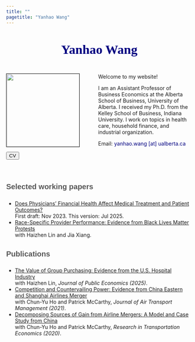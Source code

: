 ```yaml
---
title: ""
pagetitle: "Yanhao Wang"
---
```


<br>

<link rel="stylesheet" href="style.css" type="text/css">

<div style="text-align: center"><span style="color:Navy; font-size: 26pt; font-family:Verdana" ><b>Yanhao Wang</b></span></div>

<br>

<div><img src="images/KSB_YanhaoWang_2018Fall_compact.jpg" style="width: 197px; border:0.3px solid; margin-left: 0px; margin-right: 50px" align="left"> 

Welcome to my website!

I am an Assistant Professor of Business Economics at the Alberta School of Business, University of Alberta. I received my Ph.D. from the Kelley School of Business, Indiana University. I work on topics in health care, household finance, and industrial organization.

Email: <span style="color:navy">yanhao.wang [at] ualberta.ca</span>

[<button class="button-13" role="button">CV</button>](files/cv/cv.pdf)</div>

<br>

### <span style="color:rgba(0, 0, 0, 0.66);font-family:'Arial';font-size:15pt;font-weight:bold;line-height:2em">Selected working papers<span>
- [Does Physicians' Financial Health Affect Medical Treatment and Patient Outcomes?](files/paper/Physician Financial Health_Yanhao Wang_July 2025.pdf) 
<br> First draft: Nov 2023. This version: Jul 2025. 
- [Race-Specific Provider Performance: Evidence from Black Lives Matter Protests]() 
<br> with Haizhen Lin and Jia Xiang.

### <span style="color:rgba(0, 0, 0, 0.66);font-family:'Arial';font-size:15pt;font-weight:bold;line-height:2em">Publications<span>
- [The Value of Group Purchasing: Evidence from the U.S. Hospital Industry](https://doi.org/10.1016/j.jpubeco.2025.105380) 
<br> with Haizhen Lin, *Journal of Public Economics (2025)*. 
- [Competition and Countervailing Power: Evidence from China Eastern and Shanghai Airlines Merger](https://doi.org/10.1016/j.jairtraman.2020.101990)
<br> with Chun-Yu Ho and Patrick McCarthy, *Journal of Air Transport Management (2021)*.
- [Decomposing Sources of Gain from Airline Mergers: A Model and Case Study from China](https://doi.org/10.1016/j.retrec.2020.100996) 
<br> with Chun-Yu Ho and Patrick McCarthy, *Research in Transportation Economics (2020)*.

<!-- ### <span style="color:Black;font-family:'Arial';font-size:15pt;font-weight:bold;line-height:2em">Teaching<span>
- [Business Economics, Organizations and Management](https://apps.ualberta.ca/catalogue/course/buec/211) *(University of Alberta, Instructor, Fall 2024)*
- [Introduction to International Business](https://apps.ualberta.ca/catalogue/course/buec/342) *(University of Alberta, Instructor, Winter 2025)*
- [Introduction to Managerial Economics and Strategy](https://kelley.iu.edu/faculty-research/courses/course.html?ID=BUS-G300-63) *(Indiana University, Instructor, Fall 2020--2021)* 
- [Economics of Healthcare Analytics](https://oneill.indiana.edu/doc/masters/mshm-curriculum.pdf) *(Indiana University, TA, Spring 2020--2024)* 
- [Game Theory for Business Strategy](https://kelley.iu.edu/faculty-research/courses/course.html?ID=BUS-G303-64) *(Indiana University, TA, Fall 2018)*  -->